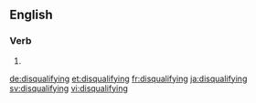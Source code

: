 ==English==

===Verb===
{{head|en|present participle}}

# {{present participle of|disqualify|lang=en}}

[[de:disqualifying]]
[[et:disqualifying]]
[[fr:disqualifying]]
[[ja:disqualifying]]
[[sv:disqualifying]]
[[vi:disqualifying]]